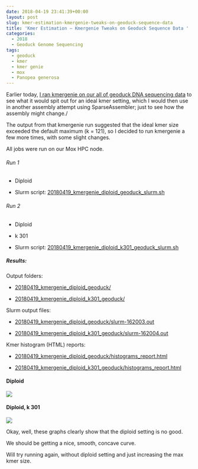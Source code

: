 ```yaml
---
date: 2018-04-19 23:41:39+00:00
layout: post
slug: kmer-estimation-kmergenie-tweaks-on-geoduck-sequence-data
title: 'Kmer Estimation – Kmergenie Tweaks on Geoduck Sequence Data '
categories:
  - 2018
  - Geoduck Genome Sequencing
tags:
  - geoduck
  - kmer
  - kmer genie
  - mox
  - Panopea generosa
---
```


Earlier today, [I ran kmergenie on our all of geoduck DNA sequencing data](https://robertslab.github.io/sams-notebook/posts/2018-04-19-kmer-estimation-kmergenie-on-geoduck-sequence-data-default-settings/) to see what it would spit out for an ideal kmer setting, which I would then use in another assembly attempt using SparseAssembler; just to see how the assembly might change./

The output from that kmergenie run suggested that the ideal kmer size exceeded the default maximum (k = 121), so I decided to run kmergenie a few more times, with some slight changes.

All jobs were run on our Mox HPC node.



###### Run 1







  * Diploid



  * Slurm script: [20180419_kmergenie_diploid_geoduck_slurm.sh](https://owl.fish.washington.edu/Athaliana/20180419_kmergenie_diploid_geoduck/20180419_kmergenie_diploid_geoduck_slurm.sh)






###### Run 2







  * Diploid


  * k 301



  * Slurm script: [20180419_kmergenie_diploid_k301_geoduck_slurm.sh](https://owl.fish.washington.edu/Athaliana/20180419_kmergenie_diploid_k301_geoduck/20180419_kmergenie_diploid_k301_geoduck_slurm.sh)






##### Results:





Output folders:





  * [20180419_kmergenie_diploid_geoduck/](https://owl.fish.washington.edu/Athaliana/20180419_kmergenie_diploid_geoduck/)



  * [20180419_kmergenie_diploid_k301_geoduck/](https://owl.fish.washington.edu/Athaliana/20180419_kmergenie_diploid_k301_geoduck/)






Slurm output files:





  * [20180419_kmergenie_diploid_geoduck/slurm-162003.out](https://owl.fish.washington.edu/Athaliana/20180419_kmergenie_diploid_geoduck/slurm-162003.out)



  * [20180419_kmergenie_diploid_k301_geoduck/slurm-162004.out](https://owl.fish.washington.edu/Athaliana/20180419_kmergenie_diploid_k301_geoduck/slurm-162004.out)






Kmer histogram (HTML) reports:





  * [20180419_kmergenie_diploid_geoduck/histograms_report.html](https://owl.fish.washington.edu/Athaliana/20180419_kmergenie_diploid_geoduck/histograms_report.html)



  * [20180419_kmergenie_diploid_k301_geoduck/histograms_report.html](https://owl.fish.washington.edu/Athaliana/20180419_kmergenie_diploid_k301_geoduck/histograms_report.html)






#### Diploid





![](https://owl.fish.washington.edu/Athaliana/20180419_kmergenie_diploid_geoduck/20180419_kmergenie_diploid_geoduck.png)

  

  




#### Diploid, k 301



![](https://owl.fish.washington.edu/Athaliana/20180419_kmergenie_diploid_k301_geoduck/20180419_kmergenie_diploid_k301_geoduck.png)

Okay, well, these graphs clearly show that the diploid setting is no good.

We should be getting a nice, smooth, concave curve.

Will try running again, without diploid setting and just increasing the max kmer size.
